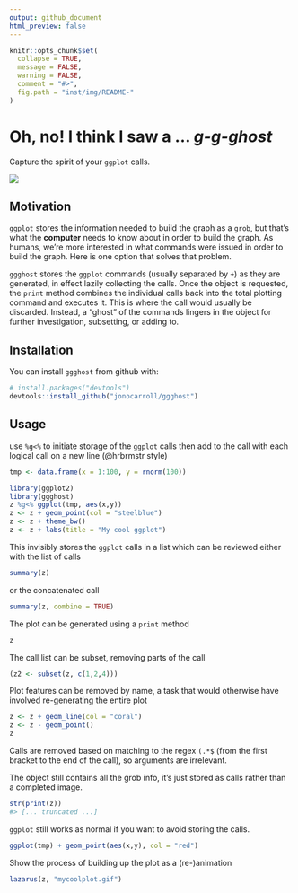 ```yaml
---
output: github_document
html_preview: false
---
```


<!-- README.md is generated from README.Rmd. Please edit that file -->

```r
knitr::opts_chunk$set(
  collapse = TRUE,
  message = FALSE,
  warning = FALSE,
  comment = "#>",
  fig.path = "inst/img/README-"
)
```

# Oh, no! I think I saw a ... *g-g-ghost*

Capture the spirit of your `ggplot` calls.

![](https://github.com/jonocarroll/ggghost/raw/master/inst/img/scooby.gif)

## Motivation

`ggplot` stores the information needed to build the graph as a `grob`, but that's what the **computer** needs to know about in order to build the graph. As humans, we're more interested in what commands were issued in order to build the graph. Here is one option that solves that problem.

`ggghost` stores the `ggplot` commands (usually separated by `+`) as they are generated, in effect lazily collecting the calls. Once the object is requested, the `print` method combines the individual calls back into the total plotting command and executes it. This is where the call would usually be discarded. Instead, a "ghost" of the commands lingers in the object for further investigation, subsetting, or adding to.

## Installation

You can install `ggghost` from github with:

```r
# install.packages("devtools")
devtools::install_github("jonocarroll/ggghost")
```

## Usage

use `%g<%` to initiate storage of the `ggplot` calls then add to the call with each logical call on a new line (@hrbrmstr style)

```r
tmp <- data.frame(x = 1:100, y = rnorm(100))

library(ggplot2)
library(ggghost)
z %g<% ggplot(tmp, aes(x,y))
z <- z + geom_point(col = "steelblue")
z <- z + theme_bw()
z <- z + labs(title = "My cool ggplot")
```

This invisibly stores the `ggplot` calls in a list which can be reviewed either with the list of calls
```r
summary(z)
```

or the concatenated call
```r
summary(z, combine = TRUE)
```

The plot can be generated using a `print` method
```r
z
```

The call list can be subset, removing parts of the call
```r
(z2 <- subset(z, c(1,2,4)))
```

Plot features can be removed by name, a task that would otherwise have involved re-generating the entire plot
```r
z <- z + geom_line(col = "coral")
z <- z - geom_point()
z
```

Calls are removed based on matching to the regex `(.*$` (from the first bracket to the end of the call), so arguments are irrelevant.

The object still contains all the grob info, it's just stored as calls rather than a completed image.
```r
str(print(z))
#> [... truncated ...]
```

`ggplot` still works as normal if you want to avoid storing the calls.
```r
ggplot(tmp) + geom_point(aes(x,y), col = "red")
```

Show the process of building up the plot as a (re-)animation
```r
lazarus(z, "mycoolplot.gif")
```
